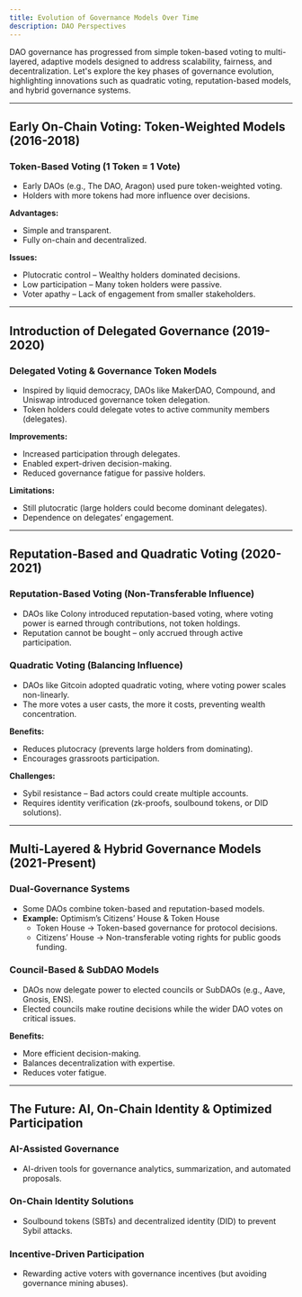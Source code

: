```yaml
---
title: Evolution of Governance Models Over Time
description: DAO Perspectives
---
```


DAO governance has progressed from simple token-based voting to multi-layered, adaptive models designed to address scalability, fairness, and decentralization. Let's explore the key phases of governance evolution, highlighting innovations such as quadratic voting, reputation-based models, and hybrid governance systems.  

---

## Early On-Chain Voting: Token-Weighted Models (2016-2018)  

### Token-Based Voting (1 Token = 1 Vote)  
- Early DAOs (e.g., The DAO, Aragon) used pure token-weighted voting.  
- Holders with more tokens had more influence over decisions.  

**Advantages:**  
- Simple and transparent.  
- Fully on-chain and decentralized.  

**Issues:**  
- Plutocratic control – Wealthy holders dominated decisions.  
- Low participation – Many token holders were passive.  
- Voter apathy – Lack of engagement from smaller stakeholders.  

---

## Introduction of Delegated Governance (2019-2020)  

### Delegated Voting & Governance Token Models  
- Inspired by liquid democracy, DAOs like MakerDAO, Compound, and Uniswap introduced governance token delegation.  
- Token holders could delegate votes to active community members (delegates).  

**Improvements:**  
- Increased participation through delegates.  
- Enabled expert-driven decision-making.  
- Reduced governance fatigue for passive holders.  

**Limitations:**  
- Still plutocratic (large holders could become dominant delegates).  
- Dependence on delegates’ engagement.  

---

## Reputation-Based and Quadratic Voting (2020-2021)  

### Reputation-Based Voting (Non-Transferable Influence)  
- DAOs like Colony introduced reputation-based voting, where voting power is earned through contributions, not token holdings.  
- Reputation cannot be bought – only accrued through active participation.  

### Quadratic Voting (Balancing Influence)  
- DAOs like Gitcoin adopted quadratic voting, where voting power scales non-linearly.  
- The more votes a user casts, the more it costs, preventing wealth concentration.  

**Benefits:**  
- Reduces plutocracy (prevents large holders from dominating).  
- Encourages grassroots participation.  

**Challenges:**  
- Sybil resistance – Bad actors could create multiple accounts.  
- Requires identity verification (zk-proofs, soulbound tokens, or DID solutions).  

---

## Multi-Layered & Hybrid Governance Models (2021-Present)  

### Dual-Governance Systems  
- Some DAOs combine token-based and reputation-based models.  
- **Example:** Optimism’s Citizens’ House & Token House  
  - Token House → Token-based governance for protocol decisions.  
  - Citizens’ House → Non-transferable voting rights for public goods funding.  

### Council-Based & SubDAO Models  
- DAOs now delegate power to elected councils or SubDAOs (e.g., Aave, Gnosis, ENS).  
- Elected councils make routine decisions while the wider DAO votes on critical issues.  

**Benefits:**  
- More efficient decision-making.  
- Balances decentralization with expertise.  
- Reduces voter fatigue.  

---

## The Future: AI, On-Chain Identity & Optimized Participation  

### AI-Assisted Governance  
- AI-driven tools for governance analytics, summarization, and automated proposals.  

### On-Chain Identity Solutions  
- Soulbound tokens (SBTs) and decentralized identity (DID) to prevent Sybil attacks.  

### Incentive-Driven Participation  
- Rewarding active voters with governance incentives (but avoiding governance mining abuses).  

